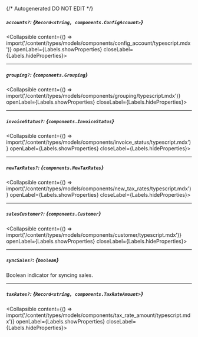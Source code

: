 {/* Autogenerated DO NOT EDIT  */}

##### `accounts?`: *{`Record<string, components.ConfigAccount>`}*
<Collapsible content={() => import('/content/types/models/components/config_account/typescript.mdx')} openLabel={Labels.showProperties} closeLabel={Labels.hideProperties}>
</Collapsible>

---
##### `grouping?`: *{`components.Grouping`}*
<Collapsible content={() => import('/content/types/models/components/grouping/typescript.mdx')} openLabel={Labels.showProperties} closeLabel={Labels.hideProperties}>
</Collapsible>

---
##### `invoiceStatus?`: *{`components.InvoiceStatus`}*
<Collapsible content={() => import('/content/types/models/components/invoice_status/typescript.mdx')} openLabel={Labels.showProperties} closeLabel={Labels.hideProperties}>
</Collapsible>

---
##### `newTaxRates?`: *{`components.NewTaxRates`}*
<Collapsible content={() => import('/content/types/models/components/new_tax_rates/typescript.mdx')} openLabel={Labels.showProperties} closeLabel={Labels.hideProperties}>
</Collapsible>

---
##### `salesCustomer?`: *{`components.Customer`}*
<Collapsible content={() => import('/content/types/models/components/customer/typescript.mdx')} openLabel={Labels.showProperties} closeLabel={Labels.hideProperties}>
</Collapsible>

---
##### `syncSales?`: *{`boolean`}*
Boolean indicator for syncing sales.

---
##### `taxRates?`: *{`Record<string, components.TaxRateAmount>`}*
<Collapsible content={() => import('/content/types/models/components/tax_rate_amount/typescript.mdx')} openLabel={Labels.showProperties} closeLabel={Labels.hideProperties}>
</Collapsible>


